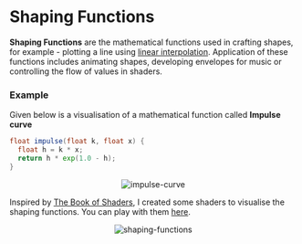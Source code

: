 # Shaping Functions

**Shaping Functions** are the mathematical functions used in crafting shapes, for example - plotting a line using [linear interpolation]().
Application of these functions includes animating shapes, developing envelopes for music or controlling the flow of values in shaders.

### Example

Given below is a visualisation of a mathematical function called **Impulse curve**

```glsl
float impulse(float k, float x) {
  float h = k * x;
  return h * exp(1.0 - h);
}
```

<p align="center">
  <img src="https://uc409fd2842e6b7f52817d31efdb.previews.dropboxusercontent.com/p/orig/AAPouFVwCYcnBCN1yav8zGRtKT2Lu833TCZReSOo7FBJTY05zIjtOcWQQ7Wan2HrprFzkR6L2WVffW6qJhthJbqRxHDos8ktQMFVas9XFiUMmpDal8099zfFqgSJULU6a5FAQytpCUpR1EZlvDg-y41-760cGemo4UA-74YIbssorup8suzZQwO0kldQFVAEJ7wt36DTmGe9wD33oDMJr4b2/p.gif?size=1600x1200&size_mode=3" alt="impulse-curve" />
</p>

Inspired by [The Book of Shaders](https://thebookofshaders.com), I created some shaders to visualise the shaping functions. You can play with them [here](https://shaping-functions.surge.sh).

<p align="center">
  <img src="./shaping-functions.png" alt="shaping-functions" />
</p>